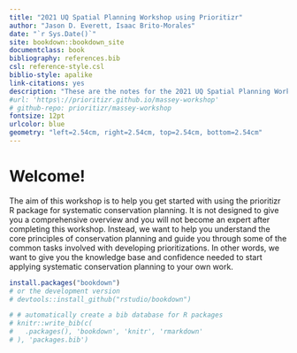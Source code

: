 ```yaml
--- 
title: "2021 UQ Spatial Planning Workshop using Prioritizr"
author: "Jason D. Everett, Isaac Brito-Morales"
date: "`r Sys.Date()`"
site: bookdown::bookdown_site
documentclass: book
bibliography: references.bib
csl: reference-style.csl
biblio-style: apalike
link-citations: yes
description: "These are the notes for the 2021 UQ Spatial Planning Workshop using Prioritizr."
#url: 'https\://prioritizr.github.io/massey-workshop'
# github-repo: prioritizr/massey-workshop
fontsize: 12pt
urlcolor: blue
geometry: "left=2.54cm, right=2.54cm, top=2.54cm, bottom=2.54cm"
---
```


# Welcome!

The aim of this workshop is to help you get started with using the prioritizr R package for systematic conservation planning. It is not designed to give you a comprehensive overview and you will not become an expert after completing this workshop. Instead, we want to help you understand the core principles of conservation planning and guide you through some of the common tasks involved with developing prioritizations. In other words, we want to give you the knowledge base and confidence needed to start applying systematic conservation planning to your own work.

```r
install.packages("bookdown")
# or the development version
# devtools::install_github("rstudio/bookdown")
```

```r
# # automatically create a bib database for R packages
# knitr::write_bib(c(
#   .packages(), 'bookdown', 'knitr', 'rmarkdown'
# ), 'packages.bib')
```
